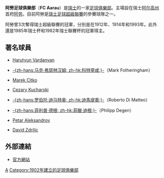 {{unreferenced|time=2018-05-23T08:44:28+00:00}}
{{Football club infobox
| clubname   = 阿勞<br />''FC Aarau''
| image      = [[File:Fc_Aarau.png|150px]]
| fullname   = 阿勞1902足球俱樂部<br />FC Aarau 1902
| nickname   = 
| founded    = 1902年
| ground     = 布鲁格利体育场<br />（Stadion Brügglifeld）
| city       = [[阿劳|阿劳]]
| capacity   = 9,249人
| chairman   = [[Alfred_Schmid|Alfred Schmid]]
| manager    = [[萨尔德·科莫尔尼基|萨尔德·科莫尔尼基]]<br />（Ryszard Komornicki）
| league     = [[瑞士挑戰聯賽|瑞士挑戰聯賽]]
| season     = 2021–22
| position   = 挑戰聯，第 3 位
| pattern_la1= |pattern_b1= |pattern_ra1=
| leftarm1=000000 |body1=FFFFFF |rightarm1=FFFFFF |shorts1=000000 |socks1=FFFFFF
| pattern_la2= |pattern_b2= |pattern_ra2=
| leftarm2=000000 |body2=EE2C2C |rightarm2=EE2C2C |shorts2=000000 |socks2=EE2C2C
}}
'''阿勞足球俱樂部'''（'''FC Aarau'''）是[[瑞士|瑞士]]的一家[[足球俱樂部|足球俱樂部]]。主場設在瑞士[[阿尔高州|阿尔高州]]首府[[阿劳|阿劳]]。目前阿勞是[[瑞士足球超級聯賽|瑞士足球超級聯賽]]的參賽球隊之一。

阿勞曾3次奪得瑞士超級聯賽的冠軍，分別是在1912年、1914年和1993年。此外還是1985年瑞士杯和1982年瑞士聯賽杯的冠軍得主。

== 著名球員 ==
*{{flagicon|ARM}} [[Harutyun_Vardanyan|Harutyun Vardanyan]]
*{{flagicon|SCO}} [[Mark_Fotheringham|-{zh-hans:马克·弗瑟林汉姆; zh-hk:科特寧咸;}-]]（Mark Fotheringham）
*{{flagicon|POL}} [[Marek_Citko|Marek Citko]]
*{{flagicon|POL}} [[Cezary_Kucharski|Cezary Kucharski]]
*{{flagicon|ITA}} [[罗伯托·迪马特奥|-{zh-hans:罗伯托·迪马特奥; zh-hk:迪馬堤奧;}-]]（Roberto Di Matteo）
*{{flagicon|SUI}} [[菲利普·德根|-{zh-hans:菲利普·德根; zh-hk:菲臘·迪根;}-]]（Philipp Degen）
*{{flagicon|BUL}} [[Petar_Aleksandrov|Petar Aleksandrov]]
*{{flagicon|BUL}} [[David_Zdrilic|David Zdrilic]]

== 外部連結 ==
*{{de icon}} [http://www.fcaarau.ch 官方網站] {{Wayback|url=http://www.fcaarau.ch/ |date=20110224014905 }} 

{{Swiss Super League}}

{{Authority control}}
[[Category:瑞士足球俱樂部|A]]
[[Category:1902年建立的足球俱樂部|Category:1902年建立的足球俱樂部]]